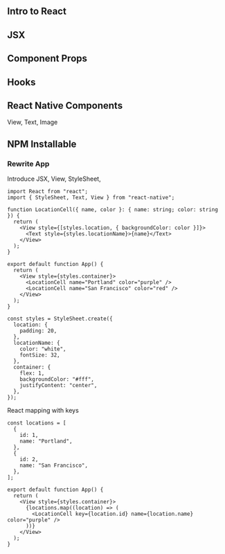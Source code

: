 

## Intro to React

## JSX

## Component Props

## Hooks

## React Native Components

View, Text, Image

## NPM Installable





### Rewrite App

Introduce JSX, View, StyleSheet,

```tsx
import React from "react";
import { StyleSheet, Text, View } from "react-native";

function LocationCell({ name, color }: { name: string; color: string }) {
  return (
    <View style={[styles.location, { backgroundColor: color }]}>
      <Text style={styles.locationName}>{name}</Text>
    </View>
  );
}

export default function App() {
  return (
    <View style={styles.container}>
      <LocationCell name="Portland" color="purple" />
      <LocationCell name="San Francisco" color="red" />
    </View>
  );
}

const styles = StyleSheet.create({
  location: {
    padding: 20,
  },
  locationName: {
    color: "white",
    fontSize: 32,
  },
  container: {
    flex: 1,
    backgroundColor: "#fff",
    justifyContent: "center",
  },
});
```

React mapping with keys


```tsx
const locations = [
  {
    id: 1,
    name: "Portland",
  },
  {
    id: 2,
    name: "San Francisco",
  },
];

export default function App() {
  return (
    <View style={styles.container}>
      {locations.map((location) => (
        <LocationCell key={location.id} name={location.name} color="purple" />
      ))}
    </View>
  );
}
```
